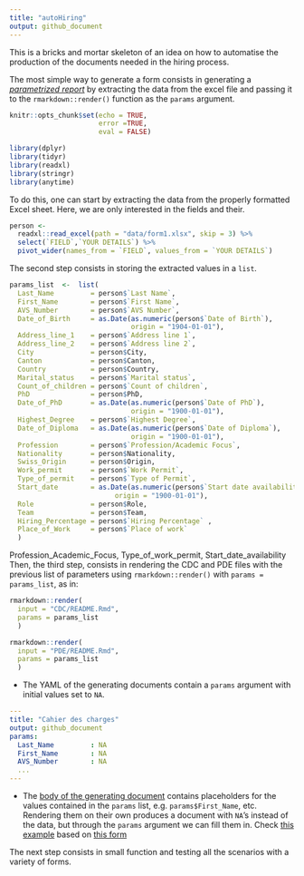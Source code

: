 ```yaml
---
title: "autoHiring"
output: github_document
---
```


This is a bricks and mortar skeleton  of an idea on how to automatise the production of the documents needed in the hiring process.

The most simple way to generate a form consists in generating a [_parametrized report_](https://rmarkdown.rstudio.com/developer_parameterized_reports.html%23parameter_types%2F#Passing_Parameters) by extracting the data from the excel file and passing it to the `rmarkdown::render()` function as the `params` argument.

```r
knitr::opts_chunk$set(echo = TRUE, 
                      error =TRUE, 
                      eval = FALSE)
```

```r
library(dplyr)
library(tidyr)
library(readxl)
library(stringr)
library(anytime)
```

To do this, one can start by extracting the data from the properly formatted Excel sheet. Here, we are only interested in the fields and their. 

```r
person <- 
  readxl::read_excel(path = "data/form1.xlsx", skip = 3) %>% 
  select(`FIELD`,`YOUR DETAILS`) %>% 
  pivot_wider(names_from = `FIELD`, values_from = `YOUR DETAILS`)
```

The second step consists in storing the extracted values in a `list`.

```r
params_list  <-  list(
  Last_Name         = person$`Last Name`,
  First_Name        = person$`First Name`,
  AVS_Number        = person$`AVS Number`,
  Date_of_Birth     = as.Date(as.numeric(person$`Date of Birth`), 
                              origin = "1904-01-01"),
  Address_line_1    = person$`Address line 1`,
  Address_line_2    = person$`Address line 2`,
  City              = person$City,
  Canton            = person$Canton,
  Country           = person$Country,
  Marital_status    = person$`Marital status`,
  Count_of_children = person$`Count of children`,
  PhD               = person$PhD,
  Date_of_PhD       = as.Date(as.numeric(person$`Date of PhD`), 
                              origin = "1900-01-01"),
  Highest_Degree    = person$`Highest Degree`,
  Date_of_Diploma   = as.Date(as.numeric(person$`Date of Diploma`), 
                              origin = "1900-01-01"),
  Profession        = person$`Profession/Academic Focus`,
  Nationality       = person$Nationality,
  Swiss_Origin      = person$Origin,
  Work_permit       = person$`Work Permit`,
  Type_of_permit    = person$`Type of Permit`,
  Start_date        = as.Date(as.numeric(person$`Start date availability`), 
                          origin = "1900-01-01"),
  Role              = person$Role,
  Team              = person$Team,
  Hiring_Percentage = person$`Hiring Percentage` ,
  Place_of_Work     = person$`Place of work`
  )
```


Profession_Academic_Focus, Type_of_work_permit, Start_date_availability
Then, the third step, consists in rendering the CDC and PDE files with the previous list of parameters using `rmarkdown::render()` with `params = params_list`, as in:

```r
rmarkdown::render(
  input = "CDC/README.Rmd", 
  params = params_list
  )

rmarkdown::render(
  input = "PDE/README.Rmd",
  params = params_list
  )
```

- The YAML of the generating documents contain a `params` argument with initial values set to `NA`.

```YAML
---
title: "Cahier des charges"
output: github_document
params:
  Last_Name         : NA
  First_Name        : NA
  AVS_Number        : NA
  ...
---
```

- The [body of the generating document](CDC/README.Rmd) contains placeholders for the values contained in the `params` list, e.g. `params$First_Name`, etc. Rendering them on their own produces a document with `NA`'s instead of the data, but through the `params` argument we can fill them in. Check [this example](CDC/README.md) based on [this form](data/form1.xlsx)

The next step consists in small function and testing all the scenarios with a variety of forms. 


